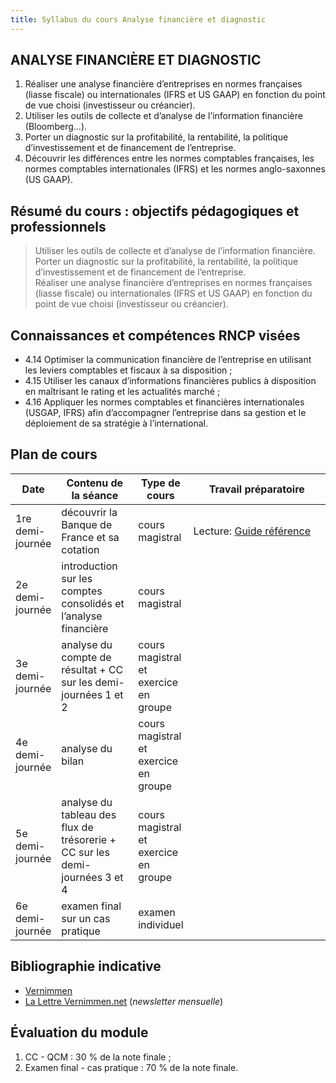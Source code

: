 ```yaml
---
title: Syllabus du cours Analyse financière et diagnostic
---
```


## ANALYSE FINANCIÈRE ET DIAGNOSTIC

1. Réaliser une analyse financière d’entreprises en normes françaises (liasse fiscale) ou internationales (IFRS et US GAAP) en fonction du point de vue choisi (investisseur ou créancier).
2. Utiliser les outils de collecte et d’analyse de l’information financière (Bloomberg...).
3. Porter un diagnostic sur la profitabilité, la rentabilité, la politique d’investissement et de financement de l’entreprise.
4. Découvrir les différences entre les normes comptables françaises, les normes comptables internationales (IFRS) et les normes anglo-saxonnes (US GAAP).

## Résumé du cours : objectifs pédagogiques et professionnels

> Utiliser les outils de collecte et d’analyse de l’information financière.
> Porter un diagnostic sur la profitabilité, la rentabilité, la politique d’investissement et de financement de l’entreprise.  
> Réaliser une analyse financière d’entreprises en normes françaises (liasse fiscale) ou internationales (IFRS et US GAAP) en fonction du point de vue choisi (investisseur ou créancier).

## Connaissances et compétences RNCP visées

- 4.14 Optimiser la communication financière de l’entreprise en utilisant les leviers comptables et fiscaux à sa disposition ;
- 4.15 Utiliser les canaux d’informations financières publics à disposition en maîtrisant le rating et les actualités marché ;
- 4.16 Appliquer les normes comptables et financières internationales (USGAP, IFRS) afin d’accompagner l’entreprise dans sa gestion et le déploiement de sa stratégie à l’international.

## Plan de cours

| Date             | Contenu de la séance                                                        | Type de cours                         | Travail préparatoire                                                                                                                                         |
| ---------------- | --------------------------------------------------------------------------- | ------------------------------------- | ------------------------------------------------------------------------------------------------------------------------------------------------------------ |
| 1re demi-journée | découvrir la Banque de France et sa cotation                                | cours magistral                       | Lecture: [Guide référence](https://www.banque-france.fr/fr/system/files/2023-08/Banque%20de%20France%20%E2%80%93%20Entreprises_guide-fiben-ref-cotation.pdf) |
| 2e demi-journée  | introduction sur les comptes consolidés et l'analyse financière             | cours magistral                       |                                                                                                                                                              |
| 3e demi-journée  | analyse du compte de résultat + CC sur les demi-journées 1 et 2             | cours magistral et exercice en groupe |                                                                                                                                                              |
| 4e demi-journée  | analyse du bilan                                                            | cours magistral et exercice en groupe |                                                                                                                                                              |
| 5e demi-journée  | analyse du tableau des flux de trésorerie + CC sur les demi-journées 3 et 4 | cours magistral et exercice en groupe |                                                                                                                                                              |
| 6e demi-journée  | examen final sur un cas pratique                                            | examen individuel                     |                                                                                                                                                              |

## Bibliographie indicative

- [Vernimmen](https://www.vernimmen.net/Vernimmen/Qu_est_ce_que_le_vernimmen.php)
- [La Lettre Vernimmen.net](https://www.vernimmen.net/Lire/Lettre_Vernimmen.php) (_newsletter mensuelle_)

## Évaluation du module

1. CC - QCM : 30 % de la note finale ;
2. Examen final - cas pratique : 70 % de la note finale.
